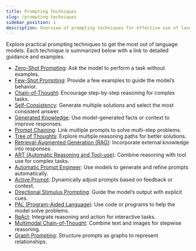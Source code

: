 ```yaml
---
title: Prompting Techniques
slug: /prompting-techniques
sidebar_position: 1
description: Overview of prompting techniques for effective use of language models.
---
```


Explore practical prompting techniques to get the most out of language models. Each technique is summarized below with a link to detailed guidance and examples.

- [Zero-Shot Prompting](./zero-shot): Ask the model to perform a task without examples.
- [Few-Shot Prompting](./few-shot): Provide a few examples to guide the model’s behavior.
- [Chain-of-Thought](./chain-of-thought): Encourage step-by-step reasoning for complex tasks.
- [Self-Consistency](./self-consistency): Generate multiple solutions and select the most consistent answer.
- [Generated Knowledge](./generated-knowledge): Use model-generated facts or context to improve responses.
- [Prompt Chaining](./prompt-chaining): Link multiple prompts to solve multi-step problems.
- [Tree of Thoughts](./tree-of-thoughts): Explore multiple reasoning paths for better solutions.
- [Retrieval-Augmented Generation (RAG)](./rag): Incorporate external knowledge into responses.
- [ART (Automatic Reasoning and Tool-use)](./art): Combine reasoning with tool use for complex tasks.
- [Automatic Prompt Engineer](./automatic-prompt-engineer): Use models to generate and refine prompts automatically.
- [Active Prompt](./active-prompt): Dynamically adjust prompts based on feedback or context.
- [Directional Stimulus Prompting](./directional-stimulus): Guide the model’s output with explicit cues.
- [PAL (Program-Aided Language)](./pal): Use code or programs to help the model solve problems.
- [ReAct](./react): Integrate reasoning and action for interactive tasks.
- [Multimodal Chain-of-Thought](./multimodal-cot): Combine text and images for stepwise reasoning.
- [Graph Prompting](./graph-prompting): Structure prompts as graphs to represent relationships.